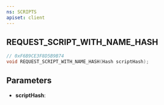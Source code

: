 ```yaml
---
ns: SCRIPTS
apiset: client
---
```

## REQUEST_SCRIPT_WITH_NAME_HASH

```c
// 0xF6B9CE3F8D5B9B74
void REQUEST_SCRIPT_WITH_NAME_HASH(Hash scriptHash);
```


## Parameters
* **scriptHash**: